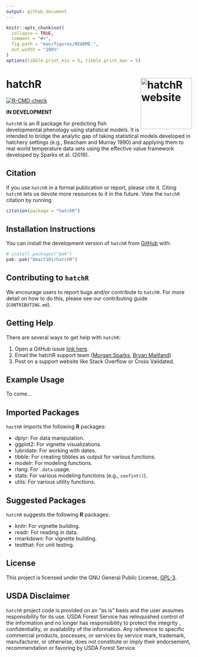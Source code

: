 ```yaml
---
output: github_document
---
```


<!-- README.md is generated from README.Rmd. Please edit that file -->

```r
knitr::opts_chunk$set(
  collapse = TRUE,
  comment = "#>",
  fig.path = "man/figures/README-",
  out.width = "100%"
)
options(tibble.print_min = 5, tibble.print_max = 5)
```

# hatchR <a href="https://bmait101.github.io/hatchR/"><img src="man/figures/logo.png" align="right" height="139" alt="hatchR website" /></a>

<!-- badges: start -->
[![R-CMD-check](https://github.com/bmait101/hatchR/actions/workflows/R-CMD-check.yaml/badge.svg)](https://github.com/bmait101/hatchR/actions/workflows/R-CMD-check.yaml)
<!-- badges: end -->

**IN DEVELOPMENT**

`hatchR` is an R package for predicting fish developmental phenology using statistical models. It is intended to bridge the analytic gap of taking statistical models developed in hatchery settings (e.g., Beacham and Murray 1990) and applying them to real world temperature data sets using the effective value framework developed by Sparks et al. (2019).

## Citation

If you use `hatchR` in a formal publication or report, please cite it. Citing `hatchR` lets us devote more resources to it in the future. View the `hatchR` citation by running
```r
citation(package = "hatchR")
```

## Installation Instructions

You can install the development version of `hatchR` from [GitHub](https://github.com/) with:

``` r
# install.packages("pak")
pak::pak("bmait101/hatchR")
```

## Contributing to `hatchR`

We encourage users to report bugs and/or contribute to `hatchR`. For more detail on how to do this, please see our contributing guide (`CONTRIBUTING.md`).

## Getting Help

There are several ways to get help with `hatchR`:

1. Open a GitHub issue [link here](https://github.com/bmait101/hatchR/issues).
2. Email the hatchR support team ([Morgan Sparks](morgan.sparks@usda.gov), [Bryan Maitland](bryan.maitland@usda.gov))
3. Post on a support website like Stack Overflow or Cross Validated. 

## Example Usage

To come...

## Imported Packages

`hacthR` imports the following **R** packages:

* dplyr: For data manipulation.
* ggplot2: For vignette visualizations.
* lubridate: For working with dates.
* tibble: For creating tibbles as output for various functions.
* modelr: For modeling functions.
* rlang: For `.data` usage.
* stats: For various modeling functions (e.g., `confint()`).
* utils: For various utility functions.

## Suggested Packages

`hatchR` suggests the following **R** packages:

* knitr: For vignette building.
* readr: For reading in data.
* rmarkdown: For vignette building.
* testthat: For unit testing.

## License

This project is licensed under the GNU General Public License, [GPL-3](https://cran.r-project.org/web/licenses/GPL-3).

## USDA Disclaimer

`hatchR` project code is provided on an "as is" basis and the user assumes responsibility for its use. USDA Forest Service has relinquished control of the information and no longer has responsibility to protect the integrity , confidentiality, or availability of the information. Any reference to specific commercial products, processes, or services by service mark, trademark, manufacturer, or otherwise, does not constitute or imply their endorsement, recommendation or favoring by USDA Forest Service. 
